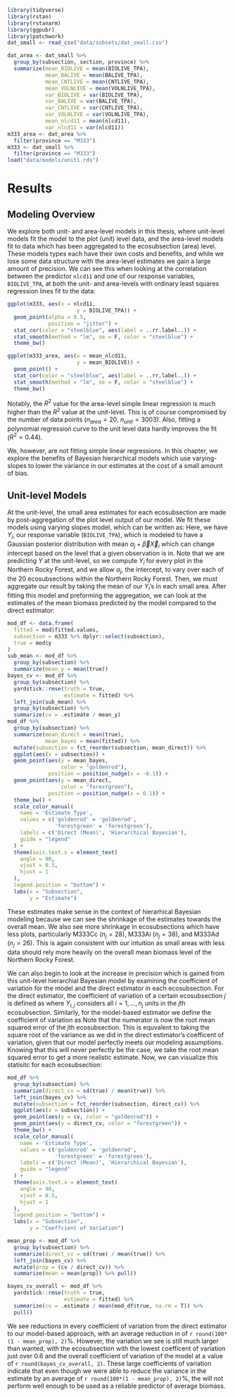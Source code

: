 ```r
library(tidyverse)
library(rstan)
library(rstanarm)
library(ggpubr)
library(patchwork)
dat_small <- read_csv("data/subsets/dat_small.csv")

dat_area <- dat_small %>%
  group_by(subsection, section, province) %>%
  summarize(mean_BIOLIVE = mean(BIOLIVE_TPA),
            mean_BALIVE = mean(BALIVE_TPA),
            mean_CNTLIVE = mean(CNTLIVE_TPA),
            mean_VOLNLIVE = mean(VOLNLIVE_TPA),
            var_BIOLIVE = var(BIOLIVE_TPA),
            var_BALIVE = var(BALIVE_TPA),
            var_CNTLIVE = var(CNTLIVE_TPA),
            var_VOLNLIVE = var(VOLNLIVE_TPA),
            mean_nlcd11 = mean(nlcd11),
            var_nlcd11 = var(nlcd11)) 
m333_area <- dat_area %>%
  filter(province == "M333")
m333 <- dat_small %>%
  filter(province == "M333")
load("data/models/unit1.rds")
```

# Results {#results}
## Modeling Overview
We explore both unit- and area-level models in this thesis, where unit-level models fit the model to the plot (unit) level data, and the area-level models fit to data which has been aggregated to the ecosubsection (area) level. These models types each have their own costs and benefits, and while we lose some data structure with the area-level estimates we gain a large amount of precision. We can see this when looking at the correlation between the predictor `nlcd11` and one of our response variables, `BIOLIVE_TPA`, at both the unit- and area-levels with ordinary least squares regression lines fit to the data:

```r
ggplot(m333, aes(x = nlcd11,
                      y = BIOLIVE_TPA)) +
  geom_point(alpha = 0.5,
             position = "jitter") +
  stat_cor(color = "steelblue", aes(label = ..rr.label..)) +
  stat_smooth(method = "lm", se = F, color = "steelblue") +
  theme_bw()
```
```r
ggplot(m333_area, aes(x = mean_nlcd11,
                      y = mean_BIOLIVE)) +
  geom_point() +
  stat_cor(color = "steelblue", aes(label = ..rr.label..)) +
  stat_smooth(method = "lm", se = F, color = "steelblue") +
  theme_bw()
```


Notably, the $R^2$ value for the area-level simple linear regression is much higher than the $R^2$ value at the unit-level. This is of course compromised by the number of data points ($n_{area} = 20, ~ n_{unit} = 3003$). Also, fitting a polynomial regression curve to the unit level data hardly improves the fit ($R^2 = 0.44$). 

We, however, are not fitting simple linear regressions. In this chapter, we explore the benefits of Bayesian hierarchical models which use varying-slopes to lower the variance in our estimates at the cost of a small amount of bias. 

## Unit-level Models

At the unit-level, the small area estimates for each ecosubsection are made by post-aggregation of the plot level output of our model. We fit these models using varying slopes model, which can be written as: 
\begin{align*}
Y_i &\sim N(\alpha_j + \vec\beta\vec X_i,~ \sigma^2) \\
\alpha_j &\sim N(\mu_\alpha,~ \sigma^2_\alpha) \\
\mu_\alpha &\sim N(a,~b)
\end{align*}
Here, we have $Y_i$, our response variable (`BIOLIVE_TPA`), which is modeled to have a Gaussian posterior distribution with mean $\alpha_j + \vec\beta\vec X_i$ which can change intercept based on the level that a given observation is in. Note that we are predicting $Y$ at the unit-level, so we compute $Y_i$ for every plot in the Northern Rocky Forest, and we allow $\alpha_j$, the intercept, to vary over each of the 20 ecosubsections within the Northern Rocky Forest. Then, we must aggregate our result by taking the mean of our $Y_i$'s in each small area. After fitting this model and preforming the aggregation, we can look at the estimates of the mean biomass predicted by the model compared to the direct estimator:

```r
mod_df <- data.frame(
  fitted = mod$fitted.values,
  subsection = m333 %>% dplyr::select(subsection),
  true = mod$y
)
sub_mean <- mod_df %>%
  group_by(subsection) %>%
  summarize(mean_y = mean(true))
bayes_cv <- mod_df %>%
  group_by(subsection) %>%
  yardstick::rmse(truth = true,
                  estimate = fitted) %>%
  left_join(sub_mean) %>%
  group_by(subsection) %>%
  summarize(cv = .estimate / mean_y)
mod_df %>%
  group_by(subsection) %>%
  summarize(mean_direct = mean(true),
            mean_bayes = mean(fitted)) %>%
  mutate(subsection = fct_reorder(subsection, mean_direct)) %>%
  ggplot(aes(x = subsection)) +
  geom_point(aes(y = mean_bayes,
                 color = "goldenrod"),
             position = position_nudge(x = -0.1)) + 
  geom_point(aes(y = mean_direct,
                 color = "forestgreen"),
             position = position_nudge(x = 0.1)) +
  theme_bw() +
  scale_color_manual(
    name = 'Estimate Type',
    values = c('goldenrod' = 'goldenrod',
               'forestgreen' = 'forestgreen'),
    labels = c('Direct (Mean)', 'Hierarchical Bayesian'),
    guide = "legend"
  ) +
  theme(axis.text.x = element_text(
    angle = 90,
    vjust = 0.5,
    hjust = 1
  ),
  legend.position = "bottom") +
  labs(x = "Subsection",
       y = "Estimate")
```
These estimates make sense in the context of hierarhical Bayesian modeling because we can see the shrinkage of the estimates towards the overall mean. We also see more shrinkage in ecosubsections which have less plots, particularly M333Cc ($n_j = 28$), M333Ai ($n_j = 38$), and M333Ad ($n_j = 26$). This is again consistent with our intuition as small areas with less data should rely more heavily on the overall mean biomass level of the Northern Rocky Forest. 

We can also begin to look at the increase in precision which is gained from this unit-level hierarchial Bayesian model by examining the coefficient of variation for the model and the direct estimator in each ecosubsection. For the direct estimator, the coefficient of variation of a certain ecosubsection $j$ is defined as
\begin{align}
CV_{\text{direct}} = \frac{\sqrt{\text{var}(Y_{i,j})}}{\text{mean}(Y_{i,j})}
\end{align}
where $Y_{i,j}$ considers all $i = 1,\dots,n_j$ units in the $j$th ecosubsection. Similarly, for the model-based estimator we define the coefficient of variation as
\begin{align}
CV_{\text{model}} = \frac{\sqrt{\frac{1}{n}\sum_{i=1}^{n_j} (Y_{i,j} - \hat{Y}_{i,j})^2}}{\text{mean}(Y_{i,j})}
\end{align}
Note that the numerator is now the root mean squared error of the $j$th ecosubsection. This is equvalent to taking the square root of the variance as we did in the direct estimator's coefficent of variation, given that our model perfectly meets our modeling assumptions. Knowing that this will never perfectly be the case, we take the root mean squared error to get a more realistic estimate. Now, we can visualize this statisitc for each ecosubsection:

```r
mod_df %>%
  group_by(subsection) %>%
  summarize(direct_cv = sd(true) / mean(true)) %>%
  left_join(bayes_cv) %>%
  mutate(subsection = fct_reorder(subsection, direct_cv)) %>%
  ggplot(aes(x = subsection)) +
  geom_point(aes(y = cv, color = "goldenrod")) +
  geom_point(aes(y = direct_cv, color = "forestgreen")) +
  theme_bw() +
  scale_color_manual(
    name = 'Estimate Type',
    values = c('goldenrod' = 'goldenrod',
               'forestgreen' = 'forestgreen'),
    labels = c('Direct (Mean)', 'Hierarchical Bayesian'),
    guide = "legend"
  ) +
  theme(axis.text.x = element_text(
    angle = 90,
    vjust = 0.5,
    hjust = 1
  ),
  legend.position = "bottom") +
  labs(x = "Subsection",
       y = "Coeffcient of Variation")
```
```r
mean_prop <- mod_df %>%
  group_by(subsection) %>%
  summarize(direct_cv = sd(true) / mean(true)) %>%
  left_join(bayes_cv) %>%
  mutate(prop = (cv / direct_cv)) %>%
  summarize(mean = mean(prop)) %>% pull()

bayes_cv_overall <- mod_df %>%
  yardstick::rmse(truth = true,
                  estimate = fitted) %>%
  summarize(cv = .estimate / mean(mod_df$true, na.rm = T)) %>%
  pull()

```
We see reductions in every coefficient of variation from the direct estimator to our model-based approach, with an average reduction in of `r round(100*(1 - mean_prop), 2)`%. However, the variation we see is still much larger than wanted, with the ecosubsection with the lowest coefficent of variation just over 0.6 and the overall coefficient of variation of the model at a value of `r round(bayes_cv_overall, 2)`. These large coefficients of variation indicate that even though we were able to reduce the variance in the estimate by an average of `r round(100*(1 - mean_prop), 2)`%, the will not perform well enough to be used as a reliable predictor of average biomass. 

